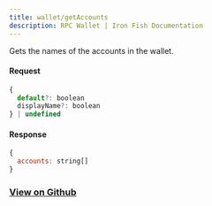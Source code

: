 ```yaml
---
title: wallet/getAccounts
description: RPC Wallet | Iron Fish Documentation
---
```


Gets the names of the accounts in the wallet.

#### Request

```js
{
  default?: boolean
  displayName?: boolean
} | undefined
```

#### Response

```js
{
  accounts: string[]
}
```

### [View on Github](https://github.com/iron-fish/ironfish/blob/master/ironfish/src/rpc/routes/wallet/getAccounts.ts)
